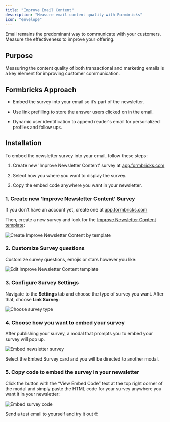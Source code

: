 ```yaml
---
title: "Improve Email Content"
description: "Measure email content quality with Formbricks"
icon: "envelope"
---
```



Email remains the predominant way to communicate with your customers. Measure the effectiveness to improve your offering.

## Purpose

Measuring the content quality of both transactional and marketing emails is a key element for improving customer communication.

## Formbricks Approach

* Embed the survey into your email so it’s part of the newsletter.

* Use link prefilling to store the answer users clicked on in the email.

* Dynamic user identification to append reader's email for personalized profiles and follow ups.

## Installation

To embed the newsletter survey into your email, follow these steps:

1. Create new 'Improve Newsletter Content' survey at [app.formbricks.com](https://app.formbricks.com/)

2. Select how you where you want to display the survey.

3. Copy the embed code anywhere you want in your newsletter.

### 1. Create new 'Improve Newsletter Content' Survey

If you don't have an account yet, create one at [app.formbricks.com](https://app.formbricks.com/auth/signup)

Then, create a new survey and look for the [Improve Newsletter Content template](https://formbricks.com/survey-templates/improve-newsletter-content):

![Create Improve Newsletter Content by template](/images/xm-and-surveys/xm/best-practices/improve-email-content/improve-newsletter-content-survey-location.webp)

### 2. Customize Survey questions

Customize survey questions, emojis or stars however you like:

![Edit Improve Newsletter Content template](/images/xm-and-surveys/xm/best-practices/improve-email-content/improve-newsletter-content-editor-formbricks.webp)

### 3. Configure Survey Settings

Navigate to the **Settings** tab and choose the type of survey you want. After that, choose **Link Survey**:

![Choose survey type](/images/xm-and-surveys/xm/best-practices/improve-email-content/choose-survey-type.webp)

### 4. Choose how you want to embed your survey

After publishing your survey, a modal that prompts you to embed your survey will pop up.

![Embed newsletter survey](/images/xm-and-surveys/xm/best-practices/improve-email-content/embed-survey-prompt.webp)

Select the Embed Survey card and you will be directed to another modal.

### 5. Copy code to embed the survey in your newsletter

Click the button with the “View Embed Code” text at the top right corner of the modal and simply paste the HTML code for your survey anywhere you want it in your newsletter:

![Embed survey code](/images/xm-and-surveys/xm/best-practices/improve-email-content/embed-survey-code-in-your-email.webp)

Send a test email to yourself and try it out 🤓
